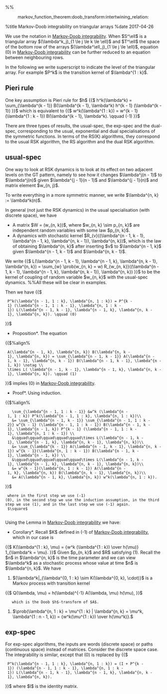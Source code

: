 %%<!-- -*- mode: text; -*- -->
:markov_function_theorem:doob_transform:intertwining_relation:
%title Markov-Doob integrability on triangular arrays
%date 2017-04-26

We use the notation in [[markov_doob_integrability|Markov-Doob integrability]].
When $S^\ell$ is a triangular array $(\lambda^k_j)_{1 \le j \le k \le \ell}$ and $T^\ell$ the space of the bottom row of the arrays $(\lambda^\ell_j)_{1 \le j \le \ell}$, equation (0) in [[markov_doob_integrability|Markov-Doob integrability]] can be further reduced to an equation between neighbouring rows.

In the following we write superscript to indicate the level of the triangular array.
For example $P^k$ is the transition kernel of $\lambda^{1 : k}$.

== Pieri rule ==
One key assumption is Pieri rule for $h$
{{$
h^k(\lambda^k) = \sum_{\lambda^{k - 1}} B(\lambda^{k - 1}, \lambda^k) h^{k - 1} (\lambda^{k - 1})
}}$
which is equivalent to
{{$
w^k(\lambda^{1 : k}) = w^{k - 1} (\lambda^{1 : k - 1}) B(\lambda^{k - 1}, \lambda^k). \qquad (-1)
}}$

There are three types of results, the usual-spec, the exp-spec and the dual-spec, corresponding to the usual, exponential and dual specialisations of the symmetric functions.
In terms of the RS(K) algorithms, they correspond to the usual RSK algorithm, the RS algorithm and the dual RSK algorithm.

== usual-spec ==
One way to look at RSK dynamics is to look at its effect on two adjacent levels on the GT pattern, namely to see how it changes $\lambda^j(n - 1)$ to $\lambda^j(n)$ given $\lambda^{j - 1}(n - 1)$ and $\lambda^{j - 1}(n)$ and matrix element $w_{n, j}$.

To write everything in a more symmetric manner, we write $\lambda^{n, k} := \lambda^k(n)$.

In general (not just the RSK dynamics) in the usual specialisation (with discrete space), we have
* A matrix $W = (w_{n, k})$, where $w_{n, k} \sim p_{n, k}$ are independent random variables with some law $p_{n, k}$.
* A dynamics with stochastic kernel $R_{v}((\lambda^{n - 1, k - 1}, \lambda^{n - 1, k}, \lambda^{n, k - 1}), \lambda^{n, k})$, which is the law of obtaining $\lambda^{n, k}$ after inserting $v$ to $\lambda^{n - 1, k}$ given $\lambda^{n - 1, k - 1}$ and $\lambda^{n, k - 1}$.

We write 
{{$
L(\lambda^{n - 1, k - 1}, \lambda^{n - 1, k}, \lambda^{n, k - 1}, \lambda^{n, k}) = \sum_{w} \prob(w_{n, k} = w) R_{w_{n, k}}((\lambda^{n - 1, k - 1}, \lambda^{n - 1, k}, \lambda^{n, k - 1}), \lambda^{n, k})
}}$
to be the kernel of coupling of random variable $w_{n, k}$ with the usual-spec dynamics.
%%All these will be clear in examples.

Then we have
{{$
  P^k(\lambda^{n - 1, 1 : k}, \lambda^{n, 1 : k}) = P^{k - 1} (\lambda^{n - 1, 1 : k - 1}, \lambda^{n, 1 : k - 1}) L(\lambda^{n - 1, k - 1}, \lambda^{n - 1, k}, \lambda^{n, k - 1}, \lambda^{n, k}). \qquad (0)
}}$

*Proposition*. The equation
{{$%align%
  A(\lambda^{n - 1, k}, \lambda^{n, k}) B(\lambda^{n, k - 1}, \lambda^{n, k}) = \sum_{\lambda^{n - 1, k - 1}} A(\lambda^{n - 1, k - 1}, \lambda^{n, k - 1}) B(\lambda^{n - 1, k - 1}, \lambda^{n - 1, k}) \notag \\
  \times L( \lambda^{n - 1, k - 1}, \lambda^{n - 1, k}, \lambda^{n, k - 1}, \lambda^{n, k}). \qquad (1)
}}$
implies (0) in [[markov_doob_integrability|Markov-Doob integrability]].

*Proof*. Using induction.
{{$%align%
    \sum_{\lambda^{n - 1, 1 : k - 1}} &w^k (\lambda^{n - 1, 1 : k}) P^k(\lambda^{n - 1, 1 : k}, \lambda^{n, 1 : k})\\
    &= \sum_{\lambda^{n - 1, k - 1}} \sum_{\lambda^{n - 1, 1 : k - 2}} w^{k - 1} (\lambda^{n - 1, 1 : k - 1}) B(\lambda^{n - 1, k - 1}, \lambda^{n - 1, k}) P^{k - 1} (\lambda^{n - 1, 1 : k - 1}, \lambda^{n, 1 : k - 1}) \\
    &\qquad\qquad\qquad\qquad\qquad\times L(\lambda^{n - 1, k - 1}, \lambda^{n - 1, k}, \lambda^{n, k - 1}, \lambda^{n, k})\\
    &= \sum_{\lambda^{k - 1}} A(\lambda^{n - 1, k - 1}, \lambda^{n, k - 1}) w^{k - 1}(\lambda^{n, 1 : k - 1}) B(\lambda^{n - 1, k - 1}, \lambda^{n - 1, k}) \\
    &\qquad\qquad\qquad\qquad\qquad\times L(\lambda^{n - 1, k - 1}, \lambda^{n - 1, k}, \lambda^{n, k - 1}, \lambda^{n, k})\\
    &= w^{k - 1}(\lambda^{n, 1 : k - 1}) A(\lambda^{n - 1, k}, \lambda^{n, k}) B(\lambda^{n, k - 1}, \lambda^{n, k})\\
    &= A(\lambda^{n - 1, k}, \lambda^{n, k}) w^k(\lambda^{n, 1 : k}).
}}$
  where in the first step we use (-1)(0), in the second step we use the induction assumption, in the third step we use (1), and in the last step we use (-1) again.
  $\square$
  
Using the Lemma in [[markov_doob_integrability|Markov-Doob integrability]] we have:

*Corollary*. Recall $K$ defined in (-1) of [[markov_doob_integrability|Markov-Doob integrability]], which in our case is
{{$
K(\lambda^{1 : k}, \mu) = {w^k (\lambda^{1 : k}) \over h(\mu)} 1_{\lambda^k = \mu}.
}}$
Given $p_{n, k}$ and $R$ satisfying (1). Recall the $n$ in $\lambda^{n, k}$ is the time parameter and we can view $\lambda^k$ as a stochastic process whose value at time $n$ is $\lambda^{n, k}$. We have
# $(\lambda^k|_{\lambda^{0, 1 : k} \sim K(\lambda^{0, k}, \cdot)}$ is a Markov process with transition kernel
{{$
Q(\lambda, \mu) = h(\lambda)^{-1} A(\lambda, \mu) h(\mu),
}}$
    which is the Doob $h$-transform of $A$.
# $\prob(\lambda^{n, 1 : k} = \mu^{1 : k} | \lambda^{n, k} = \mu^k, \lambda^{1 : n - 1, k}) = {w^k(\mu^{1 : k}) \over h(\mu^k)}.$

== exp-spec ==
For exp-spec algorithms, the inputs are words (discrete space) or paths (continuous space) instead of matrices.
Consider the discrete space case.
The integrability is similar, except that (0) is replaced by
{{$
  P^k(\lambda^{n - 1, 1 : k}, \lambda^{n, 1 : k}) = (I + P^{k - 1}) (\lambda^{n - 1, 1 : k - 1}, \lambda^{n, 1 : k - 1}) L(\lambda^{n - 1, k - 1}, \lambda^{n - 1, k}, \lambda^{n, k - 1}, \lambda^{n, k}). 
}}$
where $I$ is the identity matrix.

